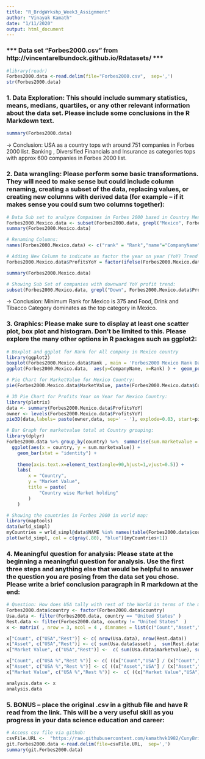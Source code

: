 ---
title: "R_BrdgWrkshp_Week3_Assignment"
author: "Vinayak Kamath"
date: "1/11/2020"
output: html_document
---

### *** Data set  "Forbes2000.csv"  from http://vincentarelbundock.github.io/Rdatasets/  ***

```{r}
#library(readr) 
Forbes2000.data <-read.delim(file="Forbes2000.csv",  sep=',') 
str(Forbes2000.data)
```


### 1. Data Exploration: This should include summary statistics, means, medians, quartiles, or any other relevant information about the data set. Please include some conclusions in the R Markdown text.
```{r}
summary(Forbes2000.data)
```
-> Conclusion: USA as a country tops  wth around 751 companies in  Forbes 2000 list. Banking , Diversified Financials and Insurance as categories tops with approx 600 companies in Forbes 2000 list. 


### 2. Data wrangling: Please perform some basic transformations. They will need to make sense but could include column renaming, creating a subset of the data, replacing values, or creating new columns with derived data (for example – if it makes sense you could sum two columns together):
```{r}
# Data Sub set to analyze Compaines in Forbes 2000 based in Country Mexico:
Forbes2000.Mexico.data <- subset(Forbes2000.data, grepl("Mexico", Forbes2000.data$country) , select = c("rank","name","category","marketvalue", "profits"), drop = FALSE )
summary(Forbes2000.Mexico.data)

# Renaming Columns:
names(Forbes2000.Mexico.data) <- c("rank" = "Rank","name"="CompanyName","category"="Category","marketvalue"="MarketValue","profits"="ProfitsInTrillions")

# Adding New Column to indicate as factor the year on year (YoY) Trend in profits:
Forbes2000.Mexico.data$ProfitsYoY = factor(ifelse(Forbes2000.Mexico.data$ProfitsInTrillions > 0 , "Up",(ifelse(Forbes2000.Mexico.data$ProfitsInTrillions <0, "Down", "Same" )) ) , levels = c("Up","Down","Same"))

summary(Forbes2000.Mexico.data)

# Showing Sub Set of companies with downward YoY profit trend:
subset(Forbes2000.Mexico.data, grepl("Down", Forbes2000.Mexico.data$ProfitsYoY) , select = c("Rank","CompanyName","Category","MarketValue", "ProfitsInTrillions"), drop = FALSE )
```
-> Conclusion: Minimum Rank for Mexico is 375 and Food, Drink and Tibacco Category dominates as the top category in Mexico. 


### 3. Graphics: Please make sure to display at least one scatter plot, box plot and histogram. Don’t be limited to this. Please explore the many other options in R packages such as ggplot2:

```{r}
# Boxplot and ggplot for Rank for All company in Mexico country
library(ggplot2)
boxplot(Forbes2000.Mexico.data$Rank , main = 'Forbes2000 Mexico Rank Data')
ggplot(Forbes2000.Mexico.data,  aes(y=CompanyName, x=Rank) ) +  geom_point()

# Pie Chart for MarketValue for Mexico Country: 
pie(Forbes2000.Mexico.data$MarketValue, paste(Forbes2000.Mexico.data$CompanyName, " - " ,Forbes2000.Mexico.data$MarketValue, " T." , sep="" ), main = "Market Value Pie Chart for Mexico", radius=1, col = rainbow(length(Forbes2000.Mexico.data$MarketValue)))

# 3D Pie Chart for Profits Year on Year for Mexico Country:
library(plotrix)
data <- summary(Forbes2000.Mexico.data$ProfitsYoY)
owner <- levels(Forbes2000.Mexico.data$ProfitsYoY)
pie3D(data,labels= paste(owner,data, sep=' - '), explode=0.03, start=pi/2,main="ProfitsYoY Pie Chart for Mexico", col=c("brown","#ddaa00","#dd00dd"))

# Bar Graph for marketvalue total at Country grouping:
library(dplyr) 
Forbes2000.data %>% group_by(country) %>%  summarise(sum.marketvalue = sum(marketvalue))  %>%  
  ggplot(aes(x = country, y = sum.marketvalue)) +
    geom_bar(stat = "identity") +
    
    theme(axis.text.x=element_text(angle=90,hjust=1,vjust=0.5)) +
    labs(
        x = "Country",
        y = "Market Value",
        title = paste(
            "Country wise Market holding"
        )
    )

# Showing the countries in Forbes 2000 in world map:
library(maptools)
data(wrld_simpl)
myCountries = wrld_simpl@data$NAME %in% names(table(Forbes2000.data$country))
plot(wrld_simpl, col = c(gray(.80), "blue")[myCountries+1])
```

### 4. Meaningful question for analysis: Please state at the beginning a meaningful question for analysis. Use the first three steps and anything else that would be helpful to answer the question you are posing from the data set you chose. Please write a brief conclusion paragraph in R markdown at the end:
```{r}
# Question: How does USA tally with rest of the World in terms of the market value and assets and positioing:
Forbes2000.data$country <- factor(Forbes2000.data$country)
Usa.data <- filter(Forbes2000.data, country == "United States" ) 
Rest.data <- filter(Forbes2000.data, country != "United States"  ) 
x <- matrix( , nrow = 3, ncol = 4 , dimnames = list(c("Count","Asset","Market Value"), c("USA","Rest", "USA %", "Rest %")))

x["Count", c("USA","Rest")] <- c( nrow(Usa.data), nrow(Rest.data))
x["Asset", c("USA","Rest")] <- c( sum(Usa.data$asset) ,  sum(Rest.data$asset))
x["Market Value", c("USA","Rest")] <-  c( sum(Usa.data$marketvalue), sum(Rest.data$marketvalue))

x["Count", c("USA %","Rest %")] <- c( ((x["Count","USA"] / (x["Count","USA"] + x["Count","Rest"] )) *100 ), ((x["Count","Rest"] / (x["Count","USA"] + x["Count","Rest"] )) *100 )  )
x["Asset", c("USA %","Rest %")] <- c( ((x["Asset","USA"] / (x["Asset","USA"] + x["Asset","Rest"] )) *100 ), ((x["Asset","Rest"] / (x["Asset","USA"] + x["Asset","Rest"] )) *100 )  )
x["Market Value", c("USA %","Rest %")] <-  c( ((x["Market Value","USA"] / (x["Market Value","USA"] + x["Market Value","Rest"] )) *100 ), ((x["Market Value","Rest"] / (x["Market Value","USA"] + x["Market Value","Rest"] )) *100 )  )

analysis.data <- x
analysis.data

```


### 5. BONUS – place the original .csv in a github file and have R read from the link. This will be a very useful skill as you progress in your data science education and career:

```{r}
# Access csv file via github:
csvFile.URL <-  "https://raw.githubusercontent.com/kamathvk1982/CunyBridgeR/master/Forbes2000.csv"
git.Forbes2000.data <-read.delim(file=csvFile.URL,  sep=',')
summary(git.Forbes2000.data)
```
